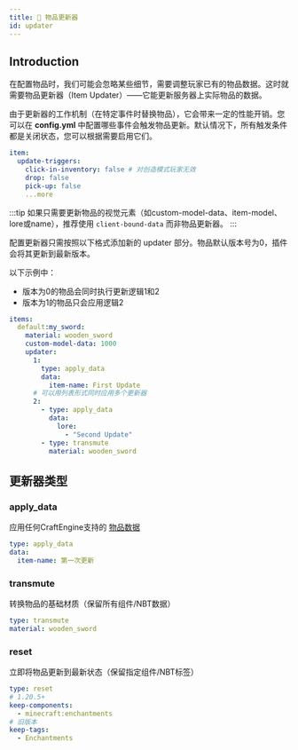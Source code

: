 ```yaml
---
title: 🔄 物品更新器
id: updater
---
```


## Introduction

在配置物品时，我们可能会忽略某些细节，需要调整玩家已有的物品数据。这时就需要物品更新器（Item Updater）——它能更新服务器上实际物品的数据。

由于更新器的工作机制（在特定事件时替换物品），它会带来一定的性能开销。您可以在 **config.yml** 中配置哪些事件会触发物品更新。默认情况下，所有触发条件都是关闭状态，您可以根据需要启用它们。

```yaml
item:
  update-triggers:
    click-in-inventory: false # 对创造模式玩家无效
    drop: false
    pick-up: false
    ...more
```

:::tip
如果只需要更新物品的视觉元素（如custom-model-data、item-model、lore或name），推荐使用 `client-bound-data` 而非物品更新器。
:::

配置更新器只需按照以下格式添加新的 updater 部分。物品默认版本号为0，插件会将其更新到最新版本。

以下示例中：
- 版本为0的物品会同时执行更新逻辑1和2
- 版本为1的物品只会应用逻辑2

```yaml
items:
  default:my_sword:
    material: wooden_sword
    custom-model-data: 1000
    updater:
      1:
        type: apply_data
        data:
          item-name: First Update
      # 可以用列表形式同时应用多个更新器
      2:
        - type: apply_data
          data:
            lore: 
              - "Second Update"
        - type: transmute
          material: wooden_sword
```

## 更新器类型

### apply_data

应用任何CraftEngine支持的 [物品数据](./data.mdx)

```yaml
type: apply_data
data:
  item-name: 第一次更新
```

### transmute

转换物品的基础材质（保留所有组件/NBT数据）

```yaml
type: transmute
material: wooden_sword
```

### reset

立即将物品更新到最新状态（保留指定组件/NBT标签）

```yaml
type: reset
# 1.20.5+
keep-components:
  - minecraft:enchantments
# 旧版本
keep-tags:
  - Enchantments
```
